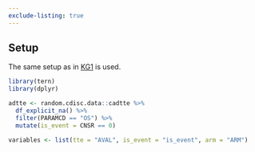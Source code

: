 ```yaml
---
exclude-listing: true
---
```


## Setup

The same setup as in [KG1](../../graphs/KG1/kg01.qmd) is used.

```r
library(tern)
library(dplyr)

adtte <- random.cdisc.data::cadtte %>%
  df_explicit_na() %>%
  filter(PARAMCD == "OS") %>%
  mutate(is_event = CNSR == 0)

variables <- list(tte = "AVAL", is_event = "is_event", arm = "ARM")
```
